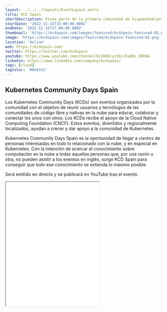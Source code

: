 ```yaml
---
layout: ../../../layouts/EventLayout.astro
title: KCD Spain
shortDescription: Forma parte de la primera comunidad de hispanohablantes de Kubernetes. Descubre un evento de tres días en español lleno de experiencias, empresas emergentes y personas a las que les gusta tanto la tecnología como a ti. 
startDate: '2022-11-15T15:00:00.000Z'
endDate: '2022-11-16T17:00:00.000Z'
thumbnail: 'https://kcdspain.com/images/featured/kcdspain-featured-02.png'
image: 'https://kcdspain.com/images/featured/kcdspain-featured-02.png'
location: 'Online'
web: https://kcdspain.com/ 
twitter: https://twitter.com/kcdspain 
youtube: https://www.youtube.com/channel/UC2666lycS6cx5a8KL_hBhKA
linkedin: https://www.linkedin.com/company/kcdspain/
tags: [cloud]
tagColor: '#0d47a1'
---
```


## Kubernetes Community Days Spain 

Los Kubernetes Community Days (KCDs) son eventos organizados por la comunidad con el objetivo de reunir usuarios y tecnólogos de las comunidades de código libre y nativas en la nube para educar, colaborar y conectar los unos con otros. Los KCDs recibe el apoyo de la Cloud Native Computing Foundation (CNCF). Estos eventos, divertidos y regionalmente localizados, ayudan a crecer y dar apoyo a la comunidad de Kubernetes.

Kubernetes Community Days Spain es la oportunidad de llegar a cientos de personas interesadas en todo lo relacionado con la nube, y en especial en Kubernetes. Con la intención de acercar el conocimiento sobre computación en la nube a todas aquellas personas que, por una razón u otra, no pueden asistir a los eventos en inglés, surge KCD Spain para conseguir que todo ese conocimiento se extienda lo máximo posible.

Será emitido en directo y se publicará en YouTube tras el evento.

<iframe className="w-full mt-4" height="400" src="//www.youtube.com/embed/?v=PrNSCT7PiiU&amp;list=PL7cPkcGlrwyqqlK4RTUhxVU3m1TEW4vgg" allowfullscreen="" title="YouTube Video"></iframe>

